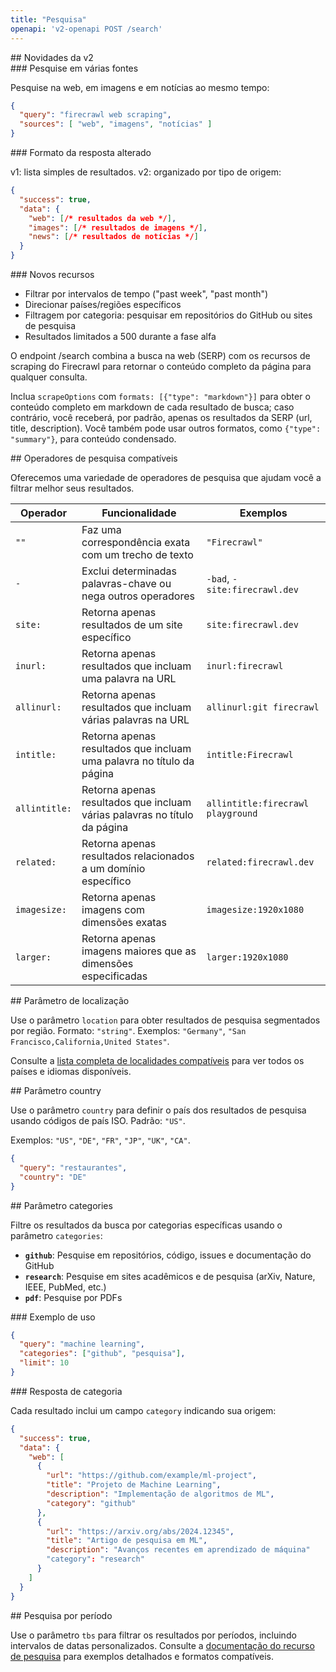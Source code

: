 ```yaml
---
title: "Pesquisa"
openapi: 'v2-openapi POST /search'
---
```


<div id="whats-new-in-v2">
  ## Novidades da v2
</div>

<div id="search-multiple-sources">
  ### Pesquise em várias fontes
</div>

Pesquise na web, em imagens e em notícias ao mesmo tempo:

```json
{
  "query": "firecrawl web scraping",
  "sources": [ "web", "imagens", "notícias" ]
}
```


<div id="response-format-changed">
  ### Formato da resposta alterado
</div>

v1: lista simples de resultados. v2: organizado por tipo de origem:

```json
{
  "success": true,
  "data": {
    "web": [/* resultados da web */],
    "images": [/* resultados de imagens */],
    "news": [/* resultados de notícias */]
  }
}
```


<div id="new-features">
  ### Novos recursos
</div>

- Filtrar por intervalos de tempo ("past week", "past month")
- Direcionar países/regiões específicos
- Filtragem por categoria: pesquisar em repositórios do GitHub ou sites de pesquisa
- Resultados limitados a 500 durante a fase alfa

O endpoint /search combina a busca na web (SERP) com os recursos de scraping do Firecrawl para retornar o conteúdo completo da página para qualquer consulta.

Inclua `scrapeOptions` com `formats: [{"type": "markdown"}]` para obter o conteúdo completo em markdown de cada resultado de busca; caso contrário, você receberá, por padrão, apenas os resultados da SERP (url, title, description). Você também pode usar outros formatos, como `{"type": "summary"}`, para conteúdo condensado.

<div id="supported-query-operators">
  ## Operadores de pesquisa compatíveis
</div>

Oferecemos uma variedade de operadores de pesquisa que ajudam você a filtrar melhor seus resultados.

| Operador | Funcionalidade | Exemplos |
---|-|-|
| `""` | Faz uma correspondência exata com um trecho de texto | `"Firecrawl"`
| `-` | Exclui determinadas palavras-chave ou nega outros operadores | `-bad`, `-site:firecrawl.dev`
| `site:` | Retorna apenas resultados de um site específico | `site:firecrawl.dev`
| `inurl:` | Retorna apenas resultados que incluam uma palavra na URL | `inurl:firecrawl`
| `allinurl:` | Retorna apenas resultados que incluam várias palavras na URL | `allinurl:git firecrawl`
| `intitle:` | Retorna apenas resultados que incluam uma palavra no título da página | `intitle:Firecrawl`
| `allintitle:` | Retorna apenas resultados que incluam várias palavras no título da página | `allintitle:firecrawl playground`
| `related:` | Retorna apenas resultados relacionados a um domínio específico | `related:firecrawl.dev`
| `imagesize:` | Retorna apenas imagens com dimensões exatas | `imagesize:1920x1080`
| `larger:` | Retorna apenas imagens maiores que as dimensões especificadas | `larger:1920x1080`

<div id="location-parameter">
  ## Parâmetro de localização
</div>

Use o parâmetro `location` para obter resultados de pesquisa segmentados por região. Formato: `"string"`. Exemplos: `"Germany"`, `"San Francisco,California,United States"`.

Consulte a [lista completa de localidades compatíveis](https://firecrawl.dev/search_locations.json) para ver todos os países e idiomas disponíveis.

<div id="country-parameter">
  ## Parâmetro country
</div>

Use o parâmetro `country` para definir o país dos resultados de pesquisa usando códigos de país ISO. Padrão: `"US"`.

Exemplos: `"US"`, `"DE"`, `"FR"`, `"JP"`, `"UK"`, `"CA"`.

```json
{
  "query": "restaurantes",
  "country": "DE"
}
```


<div id="categories-parameter">
  ## Parâmetro categories
</div>

Filtre os resultados da busca por categorias específicas usando o parâmetro `categories`:

- **`github`**: Pesquise em repositórios, código, issues e documentação do GitHub
- **`research`**: Pesquise em sites acadêmicos e de pesquisa (arXiv, Nature, IEEE, PubMed, etc.)
- **`pdf`**: Pesquise por PDFs

<div id="example-usage">
  ### Exemplo de uso
</div>

```json
{
  "query": "machine learning",
  "categories": ["github", "pesquisa"],
  "limit": 10
}
```


<div id="category-response">
  ### Resposta de categoria
</div>

Cada resultado inclui um campo `category` indicando sua origem:

```json
{
  "success": true,
  "data": {
    "web": [
      {
        "url": "https://github.com/example/ml-project",
        "title": "Projeto de Machine Learning",
        "description": "Implementação de algoritmos de ML",
        "category": "github"
      },
      {
        "url": "https://arxiv.org/abs/2024.12345",
        "title": "Artigo de pesquisa em ML",
        "description": "Avanços recentes em aprendizado de máquina"
        "category": "research"
      }
    ]
  }
}
```


<div id="time-based-search">
  ## Pesquisa por período
</div>

Use o parâmetro `tbs` para filtrar os resultados por períodos, incluindo intervalos de datas personalizados. Consulte a [documentação do recurso de pesquisa](https://docs.firecrawl.dev/features/search#time-based-search) para exemplos detalhados e formatos compatíveis.